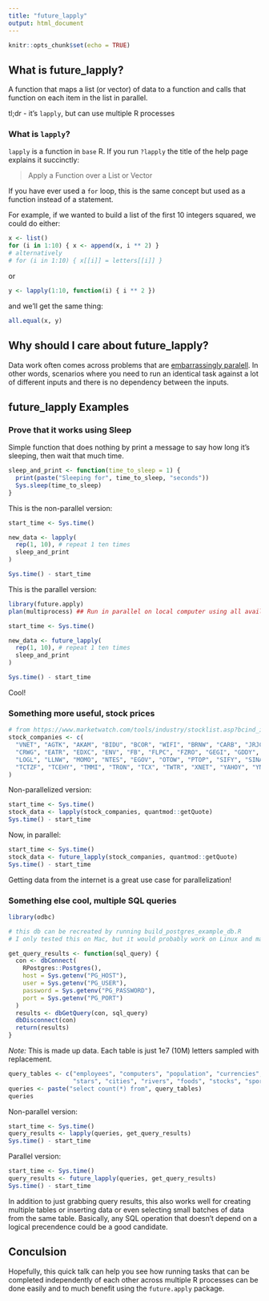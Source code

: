 ```yaml
---
title: "future_lapply"
output: html_document
---
```


```r
knitr::opts_chunk$set(echo = TRUE)
```

## What is future_lapply?

A function that maps a list (or vector) of data to a function and calls that function on each item in the list in parallel.

tl;dr - it's `lapply`, but can use multiple R processes

### What is `lapply`?

`lapply` is a function in `base` R. If you run `?lapply` the title of the help page explains it succinctly:

>Apply a Function over a List or Vector

If you have ever used a `for` loop, this is the same concept but used as a function instead of a statement. 

For example, if we wanted to build a list of the first 10 integers squared, we could do either:

```r
x <- list()
for (i in 1:10) { x <- append(x, i ** 2) }
# alternatively
# for (i in 1:10) { x[[i]] = letters[[i]] }
```

or

```r
y <- lapply(1:10, function(i) { i ** 2 })
```

and we'll get the same thing:

```r
all.equal(x, y)
```


## Why should I care about future_lapply?

Data work often comes across problems that are [embarrassingly paralell](https://en.wikipedia.org/wiki/Embarrassingly_parallel). In other words, scenarios where you need to run an identical task against a lot of different inputs and there is no dependency between the inputs. 

## future_lapply Examples

### Prove that it works using Sleep

Simple function that does nothing by print a message to say how long it's sleeping, then wait that much time.

```r
sleep_and_print <- function(time_to_sleep = 1) {
  print(paste("Sleeping for", time_to_sleep, "seconds"))
  Sys.sleep(time_to_sleep)
}
```


This is the non-parallel version:


```r
start_time <- Sys.time()

new_data <- lapply(
  rep(1, 10), # repeat 1 ten times
  sleep_and_print
)

Sys.time() - start_time
```

This is the parallel version:

```r
library(future.apply)
plan(multiprocess) ## Run in parallel on local computer using all available CPU
```

```r
start_time <- Sys.time()

new_data <- future_lapply(
  rep(1, 10), # repeat 1 ten times
  sleep_and_print
)

Sys.time() - start_time
```

Cool!

### Something more useful, stock prices

```r
# from https://www.marketwatch.com/tools/industry/stocklist.asp?bcind_ind=9535&bcind_period=3mo
stock_companies <- c(
  "VNET", "AGTK", "AKAM", "BIDU", "BCOR", "WIFI", "BRNW", "CARB", "JRJC", "CCIH", "CCOI", "CXDO",
  "CRWG", "EATR", "EDXC", "ENV", "FB", "FLPC", "FZRO", "GEGI", "GDDY", "IAC", "IIJI", "JCOM",
  "LOGL", "LLNW", "MOMO", "NTES", "EGOV", "OTOW", "PTOP", "SIFY", "SINA", "SMCE", "FCCN", "SNST",
  "TCTZF", "TCEHY", "TMMI", "TRON", "TCX", "TWTR", "XNET", "YAHOY", "YNDX", "YOOIF", "YIPI"
)
```


Non-parallelized version:

```r
start_time <- Sys.time()
stock_data <- lapply(stock_companies, quantmod::getQuote)
Sys.time() - start_time
```


Now, in parallel:

```r
start_time <- Sys.time()
stock_data <- future_lapply(stock_companies, quantmod::getQuote)
Sys.time() - start_time
```

Getting data from the internet is a great use case for parallelization!

### Something else cool, multiple SQL queries

```r
library(odbc)

# this db can be recreated by running build_postgres_example_db.R
# I only tested this on Mac, but it would probably work on Linux and maybe on Windows if you change the host

get_query_results <- function(sql_query) {
  con <- dbConnect(
    RPostgres::Postgres(),
    host = Sys.getenv("PG_HOST"),
    user = Sys.getenv("PG_USER"),
    password = Sys.getenv("PG_PASSWORD"),
    port = Sys.getenv("PG_PORT")
  )
  results <- dbGetQuery(con, sql_query)
  dbDisconnect(con)
  return(results)
}
```

_Note:_ This is made up data. Each table is just 1e7 (10M) letters sampled with replacement.

```r
query_tables <- c("employees", "computers", "population", "currencies", "countries", "companies",
                  "stars", "cities", "rivers", "foods", "stocks", "sports")
queries <- paste("select count(*) from", query_tables)
queries
```

Non-parallel version:

```r
start_time <- Sys.time()
query_results <- lapply(queries, get_query_results)
Sys.time() - start_time
```

Parallel version:

```r
start_time <- Sys.time()
query_results <- future_lapply(queries, get_query_results)
Sys.time() - start_time
```

In addition to just grabbing query results, this also works well for creating multiple tables or inserting data or even selecting small batches of data from the same table. Basically, any SQL operation that doesn't depend on a logical precendence could be a good candidate.

## Conculsion

Hopefully, this quick talk can help you see how running tasks that can be completed independently of each other across multiple R processes can be done easily and to much benefit using the `future.apply` package.

